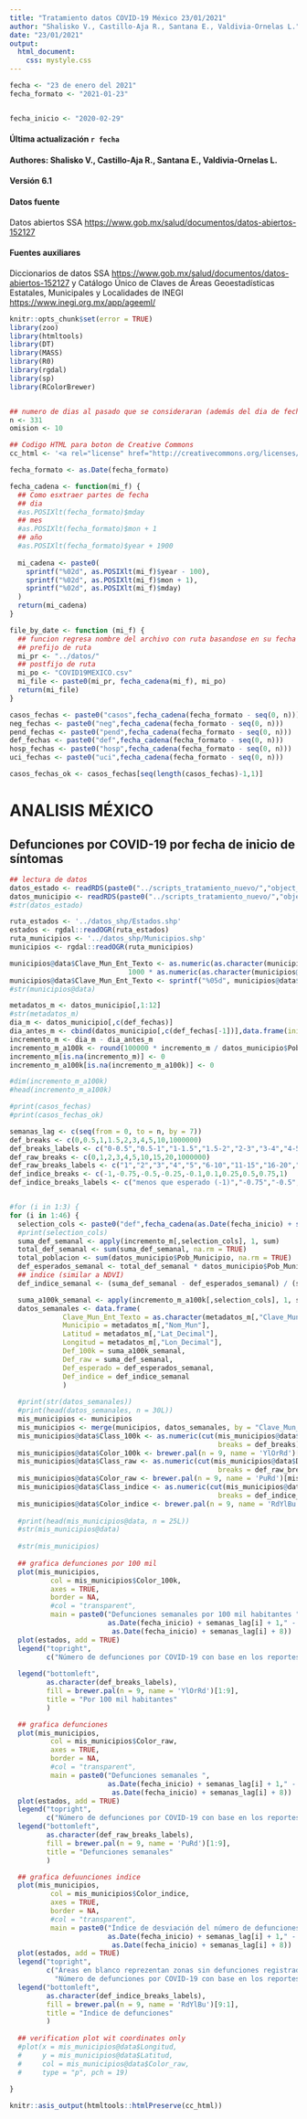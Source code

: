 ---
title: "Tratamiento datos COVID-19 México 23/01/2021"
author: "Shalisko V., Castillo-Aja R., Santana E., Valdivia-Ornelas L."
date: "23/01/2021"
output:
  html_document: 
    css: mystyle.css
---

```{r variables-ajustables, echo = FALSE}
fecha <- "23 de enero del 2021"
fecha_formato <- "2021-01-23"


fecha_inicio <- "2020-02-29"
```

#### Última actualización `r fecha`
#### Authores: Shalisko V., Castillo-Aja R., Santana E., Valdivia-Ornelas L.
#### Versión 6.1
#### Datos fuente
Datos abiertos SSA <https://www.gob.mx/salud/documentos/datos-abiertos-152127>

#### Fuentes auxiliares
Diccionarios de datos SSA <https://www.gob.mx/salud/documentos/datos-abiertos-152127> y Catálogo Único de Claves de Áreas Geoestadísticas Estatales, Municipales y Localidades de INEGI <https://www.inegi.org.mx/app/ageeml/>

```{r echo = FALSE}
knitr::opts_chunk$set(error = TRUE)
library(zoo)
library(htmltools)
library(DT)
library(MASS)
library(R0)
library(rgdal)
library(sp)
library(RColorBrewer)


## numero de dias al pasado que se consideraran (además del dia de fecha)
n <- 331
omision <- 10

## Codigo HTML para boton de Creative Commons 
cc_html <- '<a rel="license" href="http://creativecommons.org/licenses/by-sa/4.0/"><img alt="Creative Commons License" style="border-width:0" src="https://i.creativecommons.org/l/by-sa/4.0/88x31.png" /></a>.'
```


```{r subrutinas, echo = FALSE}

fecha_formato <- as.Date(fecha_formato)

fecha_cadena <- function(mi_f) {
  ## Como esxtraer partes de fecha
  ## dia
  #as.POSIXlt(fecha_formato)$mday
  ## mes
  #as.POSIXlt(fecha_formato)$mon + 1
  ## año
  #as.POSIXlt(fecha_formato)$year + 1900
    
  mi_cadena <- paste0(  
    sprintf("%02d", as.POSIXlt(mi_f)$year - 100),
    sprintf("%02d", as.POSIXlt(mi_f)$mon + 1),
    sprintf("%02d", as.POSIXlt(mi_f)$mday)
  )
  return(mi_cadena)
}

file_by_date <- function (mi_f) {
  ## funcion regresa nombre del archivo con ruta basandose en su fecha
  ## prefijo de ruta
  mi_pr <- "../datos/"
  ## postfijo de ruta
  mi_po <- "COVID19MEXICO.csv"
  mi_file <- paste0(mi_pr, fecha_cadena(mi_f), mi_po)
  return(mi_file)
}

```

```{r subtotales, echo = FALSE}
casos_fechas <- paste0("casos",fecha_cadena(fecha_formato - seq(0, n)))
neg_fechas <- paste0("neg",fecha_cadena(fecha_formato - seq(0, n)))
pend_fechas <- paste0("pend",fecha_cadena(fecha_formato - seq(0, n)))
def_fechas <- paste0("def",fecha_cadena(fecha_formato - seq(0, n)))
hosp_fechas <- paste0("hosp",fecha_cadena(fecha_formato - seq(0, n)))
uci_fechas <- paste0("uci",fecha_cadena(fecha_formato - seq(0, n)))

casos_fechas_ok <- casos_fechas[seq(length(casos_fechas)-1,1)]
```

# ANALISIS MÉXICO
## Defunciones por COVID-19 por fecha de inicio de síntomas

```{r datos, echo = FALSE}
## lectura de datos
datos_estado <- readRDS(paste0("../scripts_tratamiento_nuevo/","object_estado_FD_",fecha_formato,".rds"))
datos_municipio <- readRDS(paste0("../scripts_tratamiento_nuevo/","object_municipio_FD_",fecha_formato,".rds"))
#str(datos_estado)

```


```{r}
ruta_estados <- '../datos_shp/Estados.shp'
estados <- rgdal::readOGR(ruta_estados)
ruta_municipios <- '../datos_shp/Municipios.shp'
municipios <- rgdal::readOGR(ruta_municipios)

municipios@data$Clave_Mun_Ent_Texto <- as.numeric(as.character(municipios@data$CVE_MUN)) + 
                             1000 * as.numeric(as.character(municipios@data$CVE_ENT))
municipios@data$Clave_Mun_Ent_Texto <- sprintf("%05d", municipios@data$Clave_Mun_Ent_Texto)
#str(municipios@data)
```

```{r}
metadatos_m <- datos_municipio[,1:12]
#str(metadatos_m)
dia_m <- datos_municipio[,c(def_fechas)]
dia_antes_m <- cbind(datos_municipio[,c(def_fechas[-1])],data.frame(inicio = rep(0,dim(datos_municipio)[1])))
incremento_m <- dia_m - dia_antes_m
incremento_m_a100k <- round(100000 * incremento_m / datos_municipio$Pob_Municipio, 2)
incremento_m[is.na(incremento_m)] <- 0 
incremento_m_a100k[is.na(incremento_m_a100k)] <- 0

#dim(incremento_m_a100k)
#head(incremento_m_a100k)
```


```{r fig.width = 10, fig.height = 8}
#print(casos_fechas)
#print(casos_fechas_ok)

semanas_lag <- c(seq(from = 0, to = n, by = 7))
def_breaks <- c(0,0.5,1,1.5,2,3,4,5,10,1000000)
def_breaks_labels <- c("0-0.5","0.5-1","1-1.5","1.5-2","2-3","3-4","4-5","5-10",">10")
def_raw_breaks <- c(0,1,2,3,4,5,10,15,20,1000000)
def_raw_breaks_labels <- c("1","2","3","4","5","6-10","11-15","16-20",">20")
def_indice_breaks <- c(-1,-0.75,-0.5,-0.25,-0.1,0.1,0.25,0.5,0.75,1)
def_indice_breaks_labels <- c("menos que esperado (-1)","-0.75","-0.5","-0.25","esperado (0)","0.25","0.5","0.75","mas que esperado (1)")


#for (i in 1:3) {
for (i in 1:46) {
  selection_cols <- paste0("def",fecha_cadena(as.Date(fecha_inicio) + seq(semanas_lag[i]+1, semanas_lag[i]+8)))  
  #print(selection_cols)
  suma_def_semanal <- apply(incremento_m[,selection_cols], 1, sum)
  total_def_semanal <- sum(suma_def_semanal, na.rm = TRUE)
  total_poblacion <- sum(datos_municipio$Pob_Municipio, na.rm = TRUE)
  def_esperados_semanal <- total_def_semanal * datos_municipio$Pob_Municipio / total_poblacion
  ## indice (similar a NDVI)
  def_indice_semanal <- (suma_def_semanal - def_esperados_semanal) / (suma_def_semanal + def_esperados_semanal)

  suma_a100k_semanal <- apply(incremento_m_a100k[,selection_cols], 1, sum)
  datos_semanales <- data.frame(
             Clave_Mun_Ent_Texto = as.character(metadatos_m[,"Clave_Mun_Ent_Texto"]), 
             Municipio = metadatos_m[,"Nom_Mun"],
             Latitud = metadatos_m[,"Lat_Decimal"],
             Longitud = metadatos_m[,"Lon_Decimal"],
             Def_100k = suma_a100k_semanal,
             Def_raw = suma_def_semanal,
             Def_esperado = def_esperados_semanal,
             Def_indice = def_indice_semanal
             )
  
  #print(str(datos_semanales))
  #print(head(datos_semanales, n = 30L))
  mis_municipios <- municipios
  mis_municipios <- merge(municipios, datos_semanales, by = "Clave_Mun_Ent_Texto", all.x = TRUE)
  mis_municipios@data$Class_100k <- as.numeric(cut(mis_municipios@data$Def_100k, 
                                                   breaks = def_breaks))
  mis_municipios@data$Color_100k <- brewer.pal(n = 9, name = 'YlOrRd')[mis_municipios@data$Class_100k]
  mis_municipios@data$Class_raw <- as.numeric(cut(mis_municipios@data$Def_raw, 
                                                   breaks = def_raw_breaks))  
  mis_municipios@data$Color_raw <- brewer.pal(n = 9, name = 'PuRd')[mis_municipios@data$Class_raw]  
  mis_municipios@data$Class_indice <- as.numeric(cut(mis_municipios@data$Def_indice, 
                                                   breaks = def_indice_breaks))  
  mis_municipios@data$Color_indice <- brewer.pal(n = 9, name = 'RdYlBu')[10 - mis_municipios@data$Class_indice]  
  
  #print(head(mis_municipios@data, n = 25L))
  #str(mis_municipios@data)
  
  #str(mis_municipios)
  
  ## grafica defunciones por 100 mil
  plot(mis_municipios,
          col = mis_municipios$Color_100k,
          axes = TRUE, 
          border = NA, 
          #col = "transparent",
          main = paste0("Defunciones semanales por 100 mil habitantes ",
                        as.Date(fecha_inicio) + semanas_lag[i] + 1," - ",
                         as.Date(fecha_inicio) + semanas_lag[i] + 8))
  plot(estados, add = TRUE)
  legend("topright", 
         c("Número de defunciones por COVID-19 con base en los reportes SSA de México"))  
  
  legend("bottomleft", 
         as.character(def_breaks_labels),
         fill = brewer.pal(n = 9, name = 'YlOrRd')[1:9],
         title = "Por 100 mil habitantes"
         )

  ## grafica defunciones
  plot(mis_municipios,
          col = mis_municipios$Color_raw,
          axes = TRUE, 
          border = NA, 
          #col = "transparent",
          main = paste0("Defunciones semanales ",
                        as.Date(fecha_inicio) + semanas_lag[i] + 1," - ",
                         as.Date(fecha_inicio) + semanas_lag[i] + 8))
  plot(estados, add = TRUE)
  legend("topright", 
         c("Número de defunciones por COVID-19 con base en los reportes SSA de México"))  
  legend("bottomleft", 
         as.character(def_raw_breaks_labels),
         fill = brewer.pal(n = 9, name = 'PuRd')[1:9],
         title = "Defunciones semanales"
         )

  ## grafica defuunciones indice
  plot(mis_municipios,
          col = mis_municipios$Color_indice,
          axes = TRUE, 
          border = NA, 
          #col = "transparent",
          main = paste0("Índice de desviación del número de defunciones semanales esperado ",
                        as.Date(fecha_inicio) + semanas_lag[i] + 1," - ",
                         as.Date(fecha_inicio) + semanas_lag[i] + 8))
  plot(estados, add = TRUE)
  legend("topright", 
         c("Áreas en blanco reprezentan zonas sin defunciones registrados en el periodo",
           "Número de defunciones por COVID-19 con base en los reportes SSA de México"))
  legend("bottomleft", 
         as.character(def_indice_breaks_labels),
         fill = brewer.pal(n = 9, name = 'RdYlBu')[9:1],
         title = "Indice de defunciones"
         )  
  
  ## verification plot wit coordinates only
  #plot(x = mis_municipios@data$Longitud,
  #     y = mis_municipios@data$Latitud,
  #     col = mis_municipios@data$Color_raw,
  #     type = "p", pch = 19)
  
}

knitr::asis_output(htmltools::htmlPreserve(cc_html))

```



